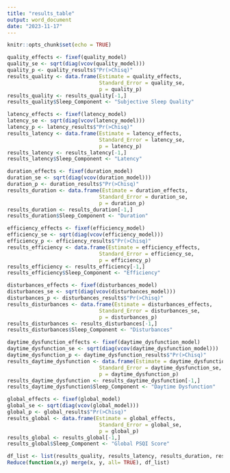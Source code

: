 ```yaml
---
title: "results_table"
output: word_document
date: "2023-11-17"
---
```


```r
knitr::opts_chunk$set(echo = TRUE)
```


```r
quality_effects <- fixef(quality_model)
quality_se <- sqrt(diag(vcov(quality_model)))
quality_p <- quality_results$"Pr(>Chisq)"
results_quality <- data.frame(Estimate = quality_effects,
                              Standard_Error = quality_se,
                              p = quality_p)
results_quality <- results_quality[-1,]
results_quality$Sleep_Component <- "Subjective Sleep Quality"
```

```r
latency_effects <- fixef(latency_model)
latency_se <- sqrt(diag(vcov(latency_model)))
latency_p <- latency_results$"Pr(>Chisq)"
results_latency <- data.frame(Estimate = latency_effects,
                              Standard_Error = latency_se,
                              p = latency_p)
results_latency <- results_latency[-1,]
results_latency$Sleep_Component <- "Latency"
```

```r
duration_effects <- fixef(duration_model)
duration_se <- sqrt(diag(vcov(duration_model)))
duration_p <- duration_results$"Pr(>Chisq)"
results_duration <- data.frame(Estimate = duration_effects,
                              Standard_Error = duration_se,
                              p = duration_p)
results_duration <- results_duration[-1,]
results_duration$Sleep_Component <- "Duration"
```

```r
efficiency_effects <- fixef(efficiency_model)
efficiency_se <- sqrt(diag(vcov(efficiency_model)))
efficiency_p <- efficiency_results$"Pr(>Chisq)"
results_efficiency <- data.frame(Estimate = efficiency_effects,
                              Standard_Error = efficiency_se,
                              p = efficiency_p)
results_efficiency <- results_efficiency[-1,]
results_efficiency$Sleep_Component <- "Efficiency"
```

```r
disturbances_effects <- fixef(disturbances_model)
disturbances_se <- sqrt(diag(vcov(disturbances_model)))
disturbances_p <- disturbances_results$"Pr(>Chisq)"
results_disturbances <- data.frame(Estimate = disturbances_effects,
                              Standard_Error = disturbances_se,
                              p = disturbances_p)
results_disturbances <- results_disturbances[-1,]
results_disturbances$Sleep_Component <- "Disturbances"
```

```r
daytime_dysfunction_effects <- fixef(daytime_dysfunction_model)
daytime_dysfunction_se <- sqrt(diag(vcov(daytime_dysfunction_model)))
daytime_dysfunction_p <- daytime_dysfunction_results$"Pr(>Chisq)"
results_daytime_dysfunction <- data.frame(Estimate = daytime_dysfunction_effects,
                              Standard_Error = daytime_dysfunction_se,
                              p = daytime_dysfunction_p)
results_daytime_dysfunction <- results_daytime_dysfunction[-1,]
results_daytime_dysfunction$Sleep_Component <- "Daytime Dysfunction"
```

```r
global_effects <- fixef(global_model)
global_se <- sqrt(diag(vcov(global_model)))
global_p <- global_results$"Pr(>Chisq)"
results_global <- data.frame(Estimate = global_effects,
                              Standard_Error = global_se,
                              p = global_p)
results_global <- results_global[-1,]
results_global$Sleep_Component <- "Global PSQI Score"
```

```r
df_list <- list(results_quality, results_latency, results_duration, results_efficiency, results_disturbances, results_daytime_dysfunction, results_global)
Reduce(function(x,y) merge(x, y, all= TRUE), df_list)
```


